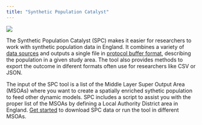 ```yaml
---
title: "Synthetic Population Catalyst"
---
```


![](img/UK_LAD.png)

The Synthetic Population Catalyst (SPC) makes it easier for researchers to work
with synthetic population data in England. It combines a variety of [data
sources](data_sources.qmd) and outputs a single file in
[protocol buffer
format](https://github.com/alan-turing-institute/uatk-spc/blob/main/synthpop.proto), describing
the population in a given study area. The tool also provides methods to export
the outcome in diferent formats often use for researchers like CSV or JSON.

The input of the SPC tool is a list of the Middle Layer Super Output Area
(MSOAs) where you want to create a spatially enriched sythetic population to
feed other dynamic models. SPC includes a script to assist you with the proper
list of the MSOAs by defining a Local Authority District area in England. [Get
started](getting_started.qmd) to download SPC data or run the tool in different
MSOAs.

